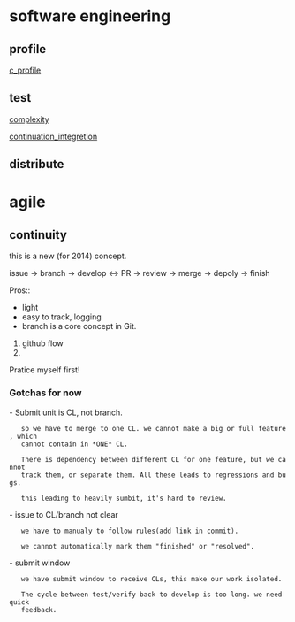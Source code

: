 = software engineering =

== profile ==
[[c_profile]]
== test ==
[[complexity]]

[[continuation_integretion]]
== distribute ==

= agile =
== continuity ==
this is a new (for 2014) concept.

issue -> branch -> develop <-> PR -> review -> merge -> depoly -> finish

Pros::
* light
* easy to track, logging
* branch is a core concept in Git.

# github flow
# 

Pratice myself first!

=== Gotchas for now ===
- Submit unit is CL, not branch.
    so we have to merge to one CL. we cannot make a big or full feature, which
    cannot contain in *ONE* CL.

    There is dependency between different CL for one feature, but we cannot
    track them, or separate them. All these leads to regressions and bugs.

    this leading to heavily sumbit, it's hard to review.

- issue to CL/branch not clear
    we have to manualy to follow rules(add link in commit).

    we cannot automatically mark them "finished" or "resolved".

- submit window
    we have submit window to receive CLs, this make our work isolated.

    The cycle between test/verify back to develop is too long. we need quick
    feedback.
